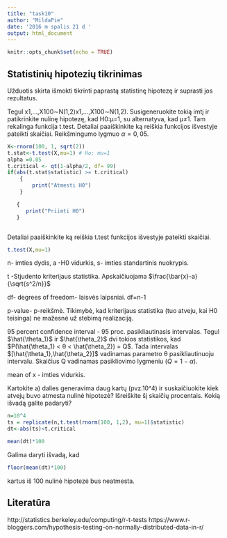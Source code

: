 ```yaml
---
title: "task10"
author: "MildaPie"
date: '2016 m spalis 21 d '
output: html_document
---
```


```r
knitr::opts_chunk$set(echo = TRUE)
```

## Statistinių hipotezių tikrinimas

Užduotis skirta išmokti tikrinti paprastą statistinę hipotezę ir suprasti jos rezultatus.

Tegul x1,...,X100∼N(1,2)x1,...,X100∼N(1,2). Susigeneruokite tokią imtį ir patikrinkite nulinę hipotezę, kad H0:μ=1, su alternatyva, kad μ≠1. Tam rekalinga funkcija t.test. Detaliai paaiškinkite ką reiškia funkcijos išvestyje pateikti skaičiai.
Reikšmingumo lygmuo $\alpha=0,05$.

```r
X<-rnorm(100, 1, sqrt(2))
t.stat<-t.test(X,mu=1) # Ho: mu=1
alpha =0.05
t.critical <- qt(1-alpha/2, df= 99)
if(abs(t.stat$statistic) >= t.critical)
    {
        print("Atmesti H0")
    }

   {
      print("Priimti H0")
   }



```

Detaliai paaiškinkite ką reiškia t.test funkcijos išvestyje pateikti skaičiai.
```r
t.test(X,mu=1)

```
n- imties dydis, a -H0 vidurkis, s- imties standartinis nuokrypis.

t -Stjudento kriterijaus statistika. Apskaičiuojama $\frac{\bar{x}-a}{\sqrt{s^2/n}}$

df- degrees of freedom- laisvės laipsniai. df=n-1

p-value- p-reikšmė. Tikimybė, kad kriterijaus statistika (tuo atveju, kai H0 teisinga) ne mažesnė už stebimą realizaciją.

95 percent confidence interval - 95 proc. pasikliautinasis intervalas. Tegul $\hat{\theta_1}$ ir $\hat{\theta_2}$ dvi tokios statistikos, kad $Ρ(\hat{\theta_1} < θ < \hat{\theta_2}) = Q$. Tada intervalas $[\hat{\theta_1},\hat{\theta_2}]$ vadinamas parametro θ pasikliautinuoju intervalu. Skaičius Q vadinamas pasikliovimo lygmeniu $(Q=1-\alpha)$. 

mean of x - imties vidurkis.


Kartokite a) dalies generavima daug kartų (pvz.10^4) ir suskaičiuokite kiek atvejų buvo atmesta nulinė hipotezė? Išreiškite šį skaičių procentais. Kokią išvadą galite padaryti?

```r
n=10^4
ts = replicate(n,t.test(rnorm(100, 1,2), mu=1)$statistic)
dt<-abs(ts)<t.critical

mean(dt)*100


```

Galima daryti išvadą, kad 

```r
floor(mean(dt)*100)
```

kartus iš 100 nulinė hipotezė bus neatmesta.



## Literatūra

http://statistics.berkeley.edu/computing/r-t-tests
https://www.r-bloggers.com/hypothesis-testing-on-normally-distributed-data-in-r/
